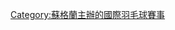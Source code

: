 {{Catmore}}
{{Commonscat|Scottish Open (badminton)}}

[[Category:蘇格蘭主辦的國際羽毛球賽事|Category:蘇格蘭主辦的國際羽毛球賽事]]